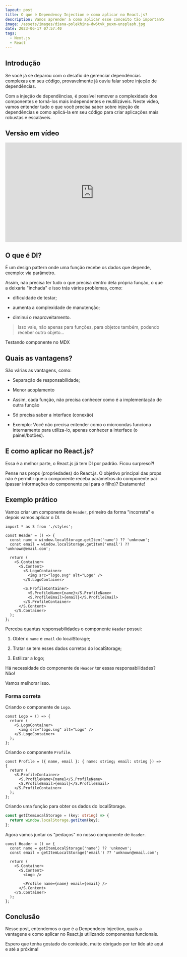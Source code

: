 ```yaml
---
layout: post
title: O que é Dependency Injection e como aplicar no React.js?
description: Vamos aprender à como aplicar esse conceito tão importante no React.js!
image: /assets/images/diana-polekhina-dw6tvk_puxm-unsplash.jpg
date: 2023-06-17 07:57:40
tags:
  - Next.js
  - React
---
```


## Introdução

Se você já se deparou com o desafio de gerenciar dependências complexas em seu código, provavelmente já ouviu falar sobre injeção de dependências.

Com a injeção de dependências, é possível remover a complexidade dos componentes e torná-los mais independentes e reutilizáveis. Neste vídeo, vamos entender tudo o que você precisa saber sobre injeção de dependências e como aplicá-la em seu código para criar aplicações mais robustas e escaláveis.

## Versão em vídeo

<iframe
  width="560"
  height="315"
  src="https://www.youtube.com/embed/L44L5l3pcn4"
  title="YouTube video player"
  frameBorder="0"
  allow="accelerometer; autoplay; clipboard-write; encrypted-media; gyroscope; picture-in-picture; web-share"
  allowfullscreen
></iframe>

## O que é DI?

É um design pattern onde uma função recebe os dados que depende, exemplo: via parâmetro.

Assim, não precisa ter tudo o que precisa dentro dela própria função, o que a deixaria "inchada" e isso trás vários problemas, como:

- dificuldade de testar;

- aumenta a complexidade de manutenção;

- diminui o reaproveitamento.

> Isso vale, não apenas para funções, para objetos também, podendo receber outro objeto…

<Note>Testando componente no MDX</Note>

## Quais as vantagens?

São várias as vantagens, como:

- Separação de responsabilidade;

- Menor acoplamento

- Assim, cada função, não precisa conhecer como é a implementação de outra função

- Só precisa saber a interface (conexão)

- Exemplo: Você não precisa entender como o microondas funciona internamente para utiliza-lo, apenas conhecer a interface (o painel/botões).

## E como aplicar no React.js?

Essa é a melhor parte, o React.js já tem DI por padrão. Ficou surpreso?!

Pense nas props (propriedades) do React.js. O objetivo principal das props não é permitir que o componente receba parâmetros do componente pai (passar informações do componente pai para o filho)? Exatamente!

## Exemplo prático

Vamos criar um componente de `Header`, primeiro da forma "incorreta" e depois vamos aplicar o DI.

```tsx showLineNumbers {4,5,10-12,14-17}
import * as S from './styles';

const Header = () => {
  const name = window.localStorage.getItem('name') ?? 'unknown';
  const email = window.localStorage.getItem('email') ?? 'unknown@email.com';

  return (
    <S.Container>
      <S.Content>
        <S.LogoContainer>
          <img src="logo.svg" alt="Logo" />
        </S.LogoContainer>

        <S.ProfileContainer>
          <S.ProfileName>{name}</S.ProfileName>
          <S.ProfileEmail>{email}</S.ProfileEmail>
        </S.ProfileContainer>
      </S.Content>
    </S.Container>
  );
};
```

Perceba quantas responsabilidades o componente `Header` possui:

1. Obter o `name` e `email` do localStorage;

2. Tratar se tem esses dados corretos do localStorage;

3. Estilizar a logo;

Há necessidade do componente de `Header` ter essas responsabilidades? Não!

Vamos melhorar isso.

### Forma correta

Criando o componente de `Logo`.

```tsx showLineNumbers {1-3,10}
const Logo = () => {
  return (
    <S.LogoContainer>
      <img src="logo.svg" alt="Logo" />
    </S.LogoContainer>
  );
};
```

Criando o componente `Profile`.

```tsx showLineNumbers
const Profile = ({ name, email }: { name: string; email: string }) => {
  return (
    <S.ProfileContainer>
      <S.ProfileName>{name}</S.ProfileName>
      <S.ProfileEmail>{email}</S.ProfileEmail>
    </S.ProfileContainer>
  );
};
```

Criando uma função para obter os dados do localStorage.

```ts showLineNumbers
const getItemLocalStorage = (key: string) => {
  return window.localStorage.getItem(key);
};
```

Agora vamos juntar os "pedaços" no nosso componente de `Header`.

```tsx showLineNumbers {2-3,8,10}
const Header = () => {
  const name = getItemLocalStorage('name') ?? 'unknown';
  const email = getItemLocalStorage('email') ?? 'unknown@email.com';

  return (
    <S.Container>
      <S.Content>
        <Logo />

        <Profile name={name} email={email} />
      </S.Content>
    </S.Container>
  );
};
```

## Conclusão

Nesse post, entendemos o que é a Denpendecy Injection, quais a vantagens e como aplicar no React.js utilizando componentes funcionais.

Espero que tenha gostado do conteúdo, muito obrigado por ter lido até aqui e até a próxima!

